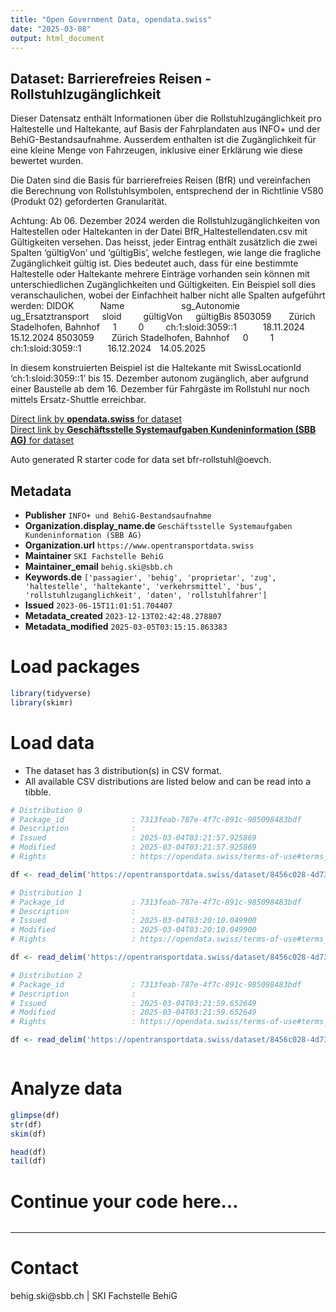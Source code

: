 ```yaml
---
title: "Open Government Data, opendata.swiss"
date: "2025-03-08"
output: html_document
---
```


## Dataset: Barrierefreies Reisen - Rollstuhlzugänglichkeit

Dieser Datensatz enthält Informationen über die Rollstuhlzugänglichkeit pro Haltestelle und Haltekante, auf Basis der Fahrplandaten aus INFO+ und der BehiG-Bestandsaufnahme. Ausserdem enthalten ist die Zugänglichkeit für eine kleine Menge von Fahrzeugen, inklusive einer Erklärung wie diese bewertet wurden.

Die Daten sind die Basis für barrierefreies Reisen (BfR) und vereinfachen die Berechnung von Rollstuhlsymbolen, entsprechend der in Richtlinie V580 (Produkt 02) geforderten Granularität.

Achtung:
Ab 06. Dezember 2024 werden die Rollstuhlzugänglichkeiten von Haltestellen oder Haltekanten in der Datei BfR_Haltestellendaten.csv mit Gültigkeiten versehen. Das heisst, jeder Eintrag enthält zusätzlich die zwei Spalten 'gültigVon' und 'gültigBis', welche festlegen, wie lange die fragliche Zugänglichkeit gültig ist. Dies bedeutet auch, dass für eine bestimmte Haltestelle oder Haltekante mehrere Einträge vorhanden sein können mit unterschiedlichen Zugänglichkeiten und Gültigkeiten. Ein Beispiel soll dies veranschaulichen, wobei der Einfachheit halber nicht alle Spalten aufgeführt werden:
DIDOK      Name             sg_Autonomie  ug_Ersatztransport   sloid     gültigVon   gültigBis
8503059    Zürich Stadelhofen, Bahnhof   1     0     ch:1:sloid:3059::1      18.11.2024  15.12.2024
8503059    Zürich Stadelhofen, Bahnhof   0     1     ch:1:sloid:3059::1      16.12.2024  14.05.2025

In diesem konstruierten Beispiel ist die Haltekante mit SwissLocationId 'ch:1:sloid:3059::1' bis 15. Dezember autonom zugänglich, aber aufgrund einer Baustelle ab dem 16. Dezember für Fahrgäste im Rollstuhl nur noch mittels Ersatz-Shuttle erreichbar.


[Direct link by **opendata.swiss** for dataset](https://opendata.swiss/de/dataset/bfr-rollstuhlzuganglichkeit)<br>
[Direct link by **Geschäftsstelle Systemaufgaben Kundeninformation (SBB AG)** for dataset](https://opentransportdata.swiss/dataset/bfr-rollstuhl)

Auto generated R starter code for data set bfr-rollstuhl@oevch.

## Metadata

- **Publisher** `INFO+ und BehiG-Bestandsaufnahme`
- **Organization.display_name.de** `Geschäftsstelle Systemaufgaben Kundeninformation (SBB AG)`
- **Organization.url** `https://www.opentransportdata.swiss`
- **Maintainer** `SKI Fachstelle BehiG`
- **Maintainer_email** `behig.ski@sbb.ch`
- **Keywords.de** `['passagier', 'behig', 'proprietar', 'zug', 'haltestelle', 'haltekante', 'verkehrsmittel', 'bus', 'rollstuhlzuganglichkeit', 'daten', 'rollstuhlfahrer']`
- **Issued** `2023-06-15T11:01:51.704407`
- **Metadata_created** `2023-12-13T02:42:48.278807`
- **Metadata_modified** `2025-03-05T03:15:15.863383`


# Load packages

```r

library(tidyverse)
library(skimr)

```

# Load data

-   The dataset has 3 distribution(s) in CSV format.
-   All available CSV distributions are listed below and can be read into a tibble.

```r

# Distribution 0
# Package_id               : 7313feab-787e-4f7c-891c-985098483bdf
# Description              : 
# Issued                   : 2025-03-04T03:21:57.925869
# Modified                 : 2025-03-04T03:21:57.925869
# Rights                   : https://opendata.swiss/terms-of-use#terms_by

df <- read_delim('https://opentransportdata.swiss/dataset/8456c028-4d73-4f2e-8127-9ce8ec889c9d/resource/13381a45-1511-4308-810c-c1023bf4d92e/download/bfr_haltestellendaten.csv')

# Distribution 1
# Package_id               : 7313feab-787e-4f7c-891c-985098483bdf
# Description              : 
# Issued                   : 2025-03-04T03:20:10.049900
# Modified                 : 2025-03-04T03:20:10.049900
# Rights                   : https://opendata.swiss/terms-of-use#terms_by

df <- read_delim('https://opentransportdata.swiss/dataset/8456c028-4d73-4f2e-8127-9ce8ec889c9d/resource/2aeddcf3-7d5a-48bb-a424-4fe91d3c2c41/download/bfr_fahrzeugmapping.csv')

# Distribution 2
# Package_id               : 7313feab-787e-4f7c-891c-985098483bdf
# Description              : 
# Issued                   : 2025-03-04T03:21:59.652649
# Modified                 : 2025-03-04T03:21:59.652649
# Rights                   : https://opendata.swiss/terms-of-use#terms_by

df <- read_delim('https://opentransportdata.swiss/dataset/8456c028-4d73-4f2e-8127-9ce8ec889c9d/resource/5907b2b6-79c7-4050-9287-26badd29e27b/download/bfr_kombinationslogik.csv')



```

# Analyze data

```r

glimpse(df)
str(df)
skim(df)

head(df)
tail(df)

```

# Continue your code here...

```r

```

------------------------------------------------------------------------

# Contact

behig.ski@sbb.ch | SKI Fachstelle BehiG
